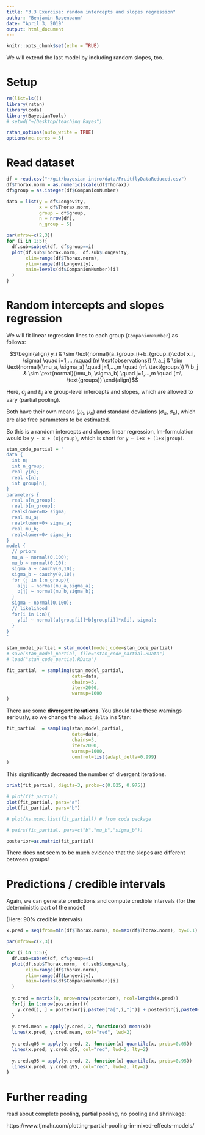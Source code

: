 ```yaml
---
title: "3.3 Exercise: random intercepts and slopes regression"
author: "Benjamin Rosenbaum"
date: "April 3, 2019"
output: html_document
---
```


```r
knitr::opts_chunk$set(echo = TRUE)
```

We will extend the last model by including random slopes, too.

# Setup

```r
rm(list=ls())
library(rstan)
library(coda)
library(BayesianTools)
# setwd("~/Desktop/teaching Bayes")

rstan_options(auto_write = TRUE)
options(mc.cores = 3) 
```

# Read dataset

```r
df = read.csv("~/git/bayesian-intro/data/FruitflyDataReduced.csv")
df$Thorax.norm = as.numeric(scale(df$Thorax))
df$group = as.integer(df$CompanionNumber)

data = list(y = df$Longevity,
            x = df$Thorax.norm,
            group = df$group,
            n = nrow(df),
            n_group = 5)

par(mfrow=c(2,3))
for (i in 1:5){
  df.sub=subset(df, df$group==i)
  plot(df.sub$Thorax.norm,  df.sub$Longevity,
       xlim=range(df$Thorax.norm),
       ylim=range(df$Longevity),
       main=levels(df$CompanionNumber)[i]
  )
}
```

# Random intercepts and slopes regression

We will fit linear regression lines to each group (`CompanionNumber`) as follows:

$$\begin{align}
y_i & \sim \text{normal}(a_{group_i}+b_{group_i}\cdot x_i, \sigma) \quad i=1,...,n\quad (n\ \text{observations}) \\
a_j  & \sim \text{normal}(\mu_a, \sigma_a) \quad j=1,...,m \quad (m\ \text{groups}) \\
b_j  & \sim \text{normal}(\mu_b, \sigma_b) \quad j=1,...,m \quad (m\ \text{groups}) 
\end{align}$$

Here, $a_j$ and $b_j$ are group-level intercepts and slopes, which are allowed to vary (partial pooling).

Both have their own means ($\mu_a$, $\mu_b$) and standard deviations ($\sigma_a$, $\sigma_b$), which are also free parameters to be estimated.

So this is a random intercepts and slopes linear regression, lm-formulation would be `y ~ x + (x|group)`, which is short for `y ~ 1+x + (1+x|group)`.

```r
stan_code_partial = '
data {
  int n;
  int n_group;
  real y[n];
  real x[n];
  int group[n];
}
parameters {
  real a[n_group];  
  real b[n_group];  
  real<lower=0> sigma;
  real mu_a;
  real<lower=0> sigma_a;
  real mu_b;
  real<lower=0> sigma_b;
}
model {
  // priors
  mu_a ~ normal(0,100);
  mu_b ~ normal(0,10);
  sigma_a ~ cauchy(0,10);
  sigma_b ~ cauchy(0,10);
  for (j in 1:n_group){
    a[j] ~ normal(mu_a,sigma_a);
    b[j] ~ normal(mu_b,sigma_b);
  }
  sigma ~ normal(0,100);
  // likelihood
  for(i in 1:n){
    y[i] ~ normal(a[group[i]]+b[group[i]]*x[i], sigma); 
  }
}
'

stan_model_partial = stan_model(model_code=stan_code_partial)
# save(stan_model_partial, file="stan_code_partial.RData")
# load("stan_code_partial.RData")

fit_partial  = sampling(stan_model_partial,
                        data=data,
                        chains=3,
                        iter=2000,
                        warmup=1000
)
```

There are some **divergent iterations**. You should take these warnings seriously, so we change the `adapt_delta` ins Stan:

```r
fit_partial  = sampling(stan_model_partial,
                        data=data,
                        chains=3,
                        iter=2000,
                        warmup=1000,
                        control=list(adapt_delta=0.999)
)
```

This significantly decreased the number of divergent iterations.

```r
print(fit_partial, digits=3, probs=c(0.025, 0.975))

# plot(fit_partial)
plot(fit_partial, pars="a")
plot(fit_partial, pars="b")

# plot(As.mcmc.list(fit_partial)) # from coda package

# pairs(fit_partial, pars=c("b","mu_b","sigma_b"))

posterior=as.matrix(fit_partial)
```

There does not seem to be much evidence that the slopes are different between groups!

# Predictions / credible intervals

Again, we can generate predictions and compute credible intervals (for the deterministic part of the model) 

(Here: 90% credible intervals)

```r
x.pred = seq(from=min(df$Thorax.norm), to=max(df$Thorax.norm), by=0.1)

par(mfrow=c(2,3))

for (i in 1:5){
  df.sub=subset(df, df$group==i)
  plot(df.sub$Thorax.norm,  df.sub$Longevity,
       xlim=range(df$Thorax.norm),
       ylim=range(df$Longevity),
       main=levels(df$CompanionNumber)[i]
  )
  
  y.cred = matrix(0, nrow=nrow(posterior), ncol=length(x.pred))
  for(j in 1:nrow(posterior)){
    y.cred[j, ] = posterior[j,paste0("a[",i,"]")] + posterior[j,paste0("b[",i,"]")]*x.pred 
  }
  
  y.cred.mean = apply(y.cred, 2, function(x) mean(x)) 
  lines(x.pred, y.cred.mean, col="red", lwd=2)
  
  y.cred.q05 = apply(y.cred, 2, function(x) quantile(x, probs=0.05)) 
  lines(x.pred, y.cred.q05, col="red", lwd=2, lty=2)
  
  y.cred.q95 = apply(y.cred, 2, function(x) quantile(x, probs=0.95)) 
  lines(x.pred, y.cred.q95, col="red", lwd=2, lty=2)
}
```

# Further reading

read about complete pooling, partial pooling, no pooling and shrinkage:

https://www.tjmahr.com/plotting-partial-pooling-in-mixed-effects-models/

